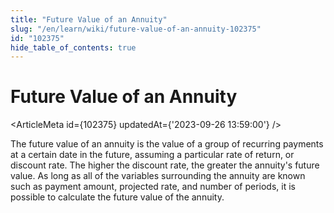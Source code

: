 ```yaml
---
title: "Future Value of an Annuity"
slug: "/en/learn/wiki/future-value-of-an-annuity-102375"
id: "102375"
hide_table_of_contents: true
---
```



# Future Value of an Annuity

<ArticleMeta id={102375} updatedAt={'2023-09-26 13:59:00'} />
<div className='border-solid border-b border-t-0 my-4 border-[var(--ifm-color-gray-300)]' />

The future value of an annuity is the value of a group of recurring payments at a certain date in the future, assuming a particular rate of return, or discount rate. The higher the discount rate, the greater the annuity's future value. As long as all of the variables surrounding the annuity are known such as payment amount, projected rate, and number of periods, it is possible to calculate the future value of the annuity.
